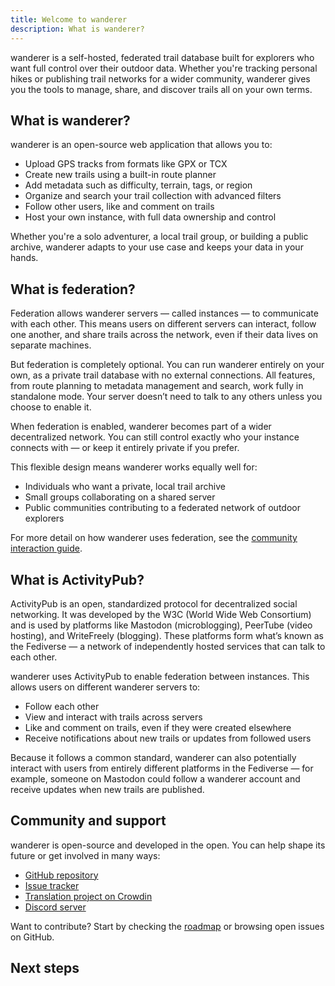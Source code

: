 ```yaml
---
title: Welcome to wanderer
description: What is wanderer?
---
```



wanderer is a self-hosted, federated trail database built for explorers who want full control over their outdoor data. Whether you're tracking personal hikes or publishing trail networks for a wider community, wanderer gives you the tools to manage, share, and discover trails all on your own terms.

## What is wanderer?

wanderer is an open-source web application that allows you to:

- Upload GPS tracks from formats like GPX or TCX
- Create new trails using a built-in route planner
- Add metadata such as difficulty, terrain, tags, or region
- Organize and search your trail collection with advanced filters
- Follow other users, like and comment on trails
- Host your own instance, with full data ownership and control

Whether you're a solo adventurer, a local trail group, or building a public archive, wanderer adapts to your use case and keeps your data in your hands.

## What is federation?

Federation allows wanderer servers — called instances — to communicate with each other. This means users on different servers can interact, follow one another, and share trails across the network, even if their data lives on separate machines.

But federation is completely optional. You can run wanderer entirely on your own, as a private trail database with no external connections. All features, from route planning to metadata management and search, work fully in standalone mode. Your server doesn’t need to talk to any others unless you choose to enable it.

When federation is enabled, wanderer becomes part of a wider decentralized network. You can still control exactly who your instance connects with — or keep it entirely private if you prefer.

This flexible design means wanderer works equally well for:

- Individuals who want a private, local trail archive
- Small groups collaborating on a shared server
- Public communities contributing to a federated network of outdoor explorers

For more detail on how wanderer uses federation, see the [community interaction guide](/use/community-interaction/).

## What is ActivityPub?

ActivityPub is an open, standardized protocol for decentralized social networking. It was developed by the W3C (World Wide Web Consortium) and is used by platforms like Mastodon (microblogging), PeerTube (video hosting), and WriteFreely (blogging). These platforms form what’s known as the Fediverse — a network of independently hosted services that can talk to each other.

wanderer uses ActivityPub to enable federation between instances. This allows users on different wanderer servers to:

- Follow each other
- View and interact with trails across servers
- Like and comment on trails, even if they were created elsewhere
- Receive notifications about new trails or updates from followed users

Because it follows a common standard, wanderer can also potentially interact with users from entirely different platforms in the Fediverse — for example, someone on Mastodon could follow a wanderer account and receive updates when new trails are published.


## Community and support

wanderer is open-source and developed in the open. You can help shape its future or get involved in many ways:

- [GitHub repository](https://github.com/Flomp/wanderer)
- [Issue tracker](https://github.com/Flomp/wanderer/issues)
- [Translation project on Crowdin](https://crowdin.com/project/wanderer)
- [Discord server](https://discord.gg/USSEBY98CP)

Want to contribute? Start by checking the [roadmap](https://github.com/users/Flomp/projects/2) or browsing open issues on GitHub.



## Next steps

<div class="grid grid-cols-1 md:grid-cols-3 gap-x-2">
    <div class="mt-4 flex">
        <LinkCard href="/use/authentication" title="How to use wanderer" description="Learn how to upload, create, and organize trails in your own instance of wanderer.">
        </LinkCard>
    </div>
    <LinkCard href="/run/installation" title="How to run wanderer" description="Want to host your own instance? This guide covers everything you need to know to deploy wanderer.">
    </LinkCard>
    <LinkCard href="/develop/local-development" title="How to develop wanderer" description="This section covers the development environment, architecture overview, and how to get involved in the project.">
    </LinkCard>
</div>